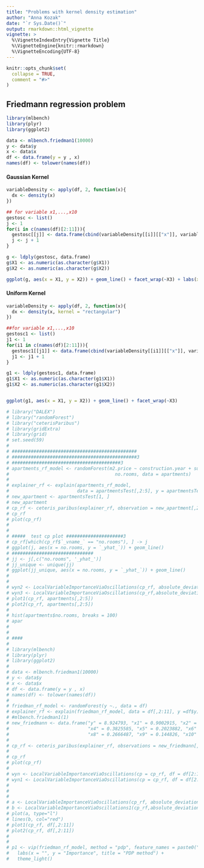 ---
title: "Problems with kernel density estimation"
author: "Anna Kozak"
date: "`r Sys.Date()`"
output: rmarkdown::html_vignette
vignette: >
  %\VignetteIndexEntry{Vignette Title}
  %\VignetteEngine{knitr::rmarkdown}
  %\VignetteEncoding{UTF-8}
---

```{r setup, include = FALSE}
knitr::opts_chunk$set(
  collapse = TRUE,
  comment = "#>"
)
```
## Friedmann regression problem

```{r, message=FALSE, error=FALSE, warning=FALSE}
library(mlbench)
library(plyr)
library(ggplot2)

data <- mlbench.friedman1(10000)
y <- data$y
x <- data$x
df <- data.frame(y = y , x)
names(df) <- tolower(names(df))
```

#### Gaussian Kernel
```{r,  message=FALSE, error=FALSE, warning=FALSE}
variableDensity <- apply(df, 2, function(x){
  dx <- density(x)
})

## for variable x1,...,x10
gestosc <- list()
j <- 1
for(i in c(names(df)[2:11])){
  gestosc[[j]] <- data.frame(cbind(variableDensity[[i]][["x"]], variableDensity[[i]][["y"]], rep(i, length(variableDensity[[i]][["x"]]))))
  j <- j + 1
}

g <- ldply(gestosc, data.frame)
g$X1 <- as.numeric(as.character(g$X1))
g$X2 <- as.numeric(as.character(g$X2))

ggplot(g, aes(x = X1, y = X2)) + geom_line() + facet_wrap(~X3) + labs(x = "value", y = "density")

```

#### Uniform Kernel
```{r,  message=FALSE, error=FALSE, warning=FALSE}
variableDensity <- apply(df, 2, function(x){
  dx <- density(x, kernel = "rectangular")
})

##for variable x1,...,x10
gestosc1 <- list()
j1 <- 1
for(i1 in c(names(df)[2:11])){
  gestosc1[[j1]] <- data.frame(cbind(variableDensity[[i1]][["x"]], variableDensity[[i1]][["y"]], rep(i1, length(variableDensity[[i1]][["x"]]))))
  j1 <- j1 + 1
}

g1 <- ldply(gestosc1, data.frame)
g1$X1 <- as.numeric(as.character(g1$X1))
g1$X2 <- as.numeric(as.character(g1$X2))


ggplot(g1, aes(x = X1, y = X2)) + geom_line() + facet_wrap(~X3)

```


```{r}
# library("DALEX")
# library("randomForest")
# library("ceterisParibus")
# library(gridExtra)
# library(grid)
# set.seed(59)
# 
# ##############################################
# ##############################################3
# ########################################3
# apartments_rf_model <- randomForest(m2.price ~ construction.year + surface + floor +
#                                       no.rooms, data = apartments)
# 
# explainer_rf <- explain(apartments_rf_model,
#                         data = apartmentsTest[,2:5], y = apartmentsTest$m2.price)
# new_apartment <- apartmentsTest[1, ]
# new_apartment
# cp_rf <- ceteris_paribus(explainer_rf, observation = new_apartment[,2:5])
# cp_rf
# plot(cp_rf)
# 
# 
# #####  test cp plot #####################3
# cp_rf[which(cp_rf$`_vname_` == "no.rooms"), ] -> j
# ggplot(j, aes(x = no.rooms, y = `_yhat_`)) + geom_line()
# ##############################
# jj <- j[,c("no.rooms", '_yhat_')]
# jj_unique <- unique(jj)
# ggplot(jj_unique, aes(x = no.rooms, y = `_yhat_`)) + geom_line()
# 
# 
# wyn2 <- LocalVariableImportanceViaOscillations(cp_rf, absolute_deviation = TRUE, point = TRUE, density = TRUE, apartments[,2:5])
# wyn3 <- LocalVariableImportanceViaOscillations(cp_rf,absolute_deviation = TRUE, point = TRUE, density = TRUE, apartments[,2:5], bw_density = "SJ")
# plot1(cp_rf, apartments[,2:5])
# plot2(cp_rf, apartments[,2:5])
# 
# hist(apartments$no.rooms, breaks = 100)
# apar
# 
# 
# ####
# 
# library(mlbench)
# library(plyr)
# library(ggplot2)
# 
# data <- mlbench.friedman1(10000)
# y <- data$y
# x <- data$x
# df <- data.frame(y = y , x)
# names(df) <- tolower(names(df))
# 
# friedman_rf_model <- randomForest(y ~., data = df)
# explainer_rf <- explain(friedman_rf_model, data = df[,2:11], y =df$y)
# #mlbench.friedman1(1)
# new_friedmann <- data.frame("y" = 8.924793, "x1" = 0.9002915, "x2" = 0.07000687, "x3" = 0.2255303,
#                             "x4" = 0.3825585, "x5" = 0.2023882, "x6" = 0.389687, "x7" = 0.04077074,
#                             "x8" = 0.2666487, "x9" = 0.144826, "x10" = 0.4970784)
# 
# cp_rf <- ceteris_paribus(explainer_rf, observations = new_friedmann[,2:11])
# 
# cp_rf
# plot(cp_rf)
# 
# wyn <- LocalVariableImportanceViaOscillations(cp = cp_rf, df = df[2:11], absolute_deviation = TRUE, point = TRUE, density = TRUE, kernel_density = "gaussian", bw_density = "nrd0")
# wyn1 <- LocalVariableImportanceViaOscillations(cp = cp_rf, df = df[2:11], absolute_deviation = TRUE, point = TRUE, density = TRUE, kernel_density = "gaussian", bw_density = "SJ")
# 
# 
# 
# a <- LocalVariableImportanceViaOscillations(cp_rf, absolute_deviation = TRUE, point = TRUE, density = TRUE, df[,2:11])
# b <- LocalVariableImportanceViaOscillations1(cp_rf,absolute_deviation = TRUE, point = TRUE, density = TRUE, df[,2:11])
# plot(a, type="l")
# lines(b, col="red")
# plot1(cp_rf, df[,2:11])
# plot2(cp_rf, df[,2:11])
# 
# 
# p1 <- vip(friedman_rf_model, method = "pdp", feature_names = paste0("x", 1:10)) +
#   labs(x = "", y = "Importance", title = "PDP method") +
#   theme_light()

```
